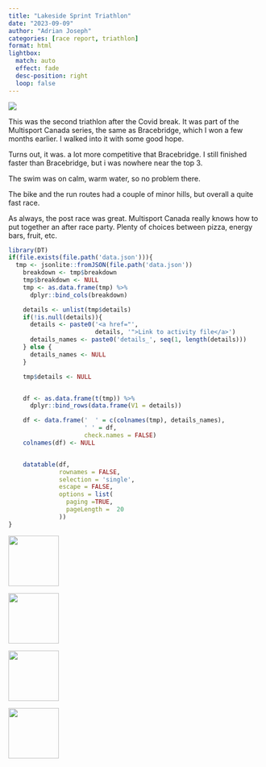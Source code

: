 ```yaml
---
title: "Lakeside Sprint Triathlon"
date: "2023-09-09"
author: "Adrian Joseph"
categories: [race report, triathlon]
format: html
lightbox:
  match: auto
  effect: fade
  desc-position: right
  loop: false
---
```

![](https://storage.googleapis.com/blogs_josa/sport/2023-09-09_LAKESIDE_SPRINT_TRIATHLON/img/00.png)

This was the second triathlon after the Covid break. It was part of the Multisport Canada series, the same as Bracebridge, which I won a few months earlier. I walked into it with some good hope.

Turns out, it was. a lot more competitive that Bracebridge. I still finished faster than Bracebridge, but i was nowhere near the top 3.

The swim was on calm, warm water, so no problem there.

The bike and the run routes had a couple of minor hills, but overall a quite fast race.

As always, the post race was great. Multisport Canada really knows how to put together an after race party. Plenty of choices between pizza, energy bars, fruit, etc.

```r
library(DT)
if(file.exists(file.path('data.json'))){
  tmp <- jsonlite::fromJSON(file.path('data.json'))
    breakdown <- tmp$breakdown
    tmp$breakdown <- NULL
    tmp <- as.data.frame(tmp) %>%
      dplyr::bind_cols(breakdown)

    details <- unlist(tmp$details)
    if(!is.null(details)){
      details <- paste0('<a href="',
                        details, '">Link to activity file</a>')
      details_names <- paste0('details_', seq(1, length(details)))
    } else {
      details_names <- NULL
    }

    tmp$details <- NULL


    df <- as.data.frame(t(tmp)) %>%
      dplyr::bind_rows(data.frame(V1 = details))

    df <- data.frame('  ' = c(colnames(tmp), details_names),
                     ' ' = df,
                     check.names = FALSE)
    colnames(df) <- NULL


    datatable(df,
              rownames = FALSE,
              selection = 'single',
              escape = FALSE,
              options = list(
                paging =TRUE,
                pageLength =  20
              ))
}
```





::: {layout-ncol=4}
![](https://storage.googleapis.com/blogs_josa/sport/2023-09-09_LAKESIDE_SPRINT_TRIATHLON/img/00.png){ width="100" group="hi" }

![](https://storage.googleapis.com/blogs_josa/sport/2023-09-09_LAKESIDE_SPRINT_TRIATHLON/img/01.png){ width="100" group="hi" }

![](https://storage.googleapis.com/blogs_josa/sport/2023-09-09_LAKESIDE_SPRINT_TRIATHLON/img/02.png){ width="100" group="hi" }

![](https://storage.googleapis.com/blogs_josa/sport/2023-09-09_LAKESIDE_SPRINT_TRIATHLON/img/03.png){ width="100" group="hi" }


:::
